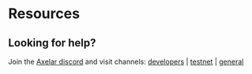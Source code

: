 



# Resources

<tabs>
<tab-item title="Mainnet" class="bleed">
    <Resources environment="mainnet" />
</tab-item>
<tab-item title="Testnet" class="bleed">
    <Resources environment="testnet" />
</tab-item>
</tabs>


## Looking for help?

Join the [Axelar discord](https://discord.gg/aRZ3Ra6f7D) and visit channels: [developers](https://discord.com/channels/770814806105128977/955655587260170272) | [testnet](https://discord.com/channels/770814806105128977/799299951078408242) | [general](https://discord.com/channels/770814806105128977/770814806105128980)